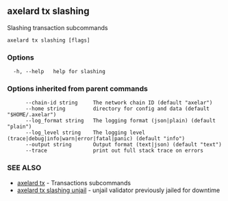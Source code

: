 ## axelard tx slashing

Slashing transaction subcommands

```
axelard tx slashing [flags]
```

### Options

```
  -h, --help   help for slashing
```

### Options inherited from parent commands

```
      --chain-id string     The network chain ID (default "axelar")
      --home string         directory for config and data (default "$HOME/.axelar")
      --log_format string   The logging format (json|plain) (default "plain")
      --log_level string    The logging level (trace|debug|info|warn|error|fatal|panic) (default "info")
      --output string       Output format (text|json) (default "text")
      --trace               print out full stack trace on errors
```

### SEE ALSO

- [axelard tx](/cli-docs/v0_31_3/axelard_tx) - Transactions subcommands
- [axelard tx slashing unjail](/cli-docs/v0_31_3/axelard_tx_slashing_unjail) - unjail validator previously jailed for downtime
